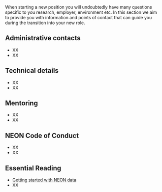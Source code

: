 When starting a new position you will undoubtedly have many questions specific to you research, employer, environment etc. In this section we aim to provide you with information and points of contact that can guide you during the transition into your new role.

## Administrative contacts

-   XX
-   XX

## Technical details

-   XX
-   XX

## Mentoring

-   XX
-   XX

## NEON Code of Conduct

-   XX
-   XX

## Essential Reading

-   [Getting started with NEON data](https://www.neonscience.org/resources/learning-hub/tutorials/get-started-neon-data-series-data-tutorials#toggle-0)
-   XX